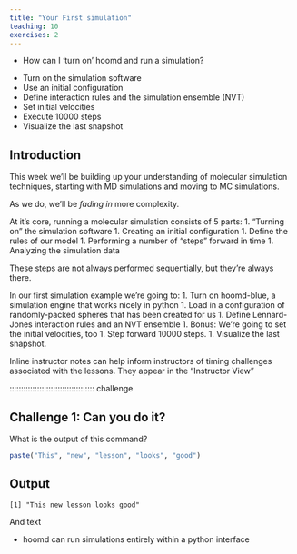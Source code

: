 ```yaml
---
title: "Your First simulation"
teaching: 10
exercises: 2
---
```


:::::::::::::::::::::::::::::::::::::: questions 

- How can I 'turn on' hoomd and run a simulation?

::::::::::::::::::::::::::::::::::::::::::::::::

::::::::::::::::::::::::::::::::::::: objectives

- Turn on the simulation software
- Use an initial configuration
- Define interaction rules and the simulation ensemble (NVT)
- Set initial velocities
- Execute 10000 steps
- Visualize the last snapshot

::::::::::::::::::::::::::::::::::::::::::::::::

## Introduction


This week we'll be building up your understanding of molecular simulation techniques, starting with MD simulations and moving to MC simulations. 

As we do, we'll be *fading in* more complexity. 


At it's core, running a molecular simulation consists of 5 parts:
1. "Turning on" the simulation software
1. Creating an initial configuration 
1. Define the rules of our model
1. Performing a number of "steps" forward in time
1. Analyzing the simulation data

These steps are not always performed sequentially, but they're always there.

In our first simulation example we're going to:
1. Turn on hoomd-blue, a simulation engine that works nicely in python
1. Load in a configuration of randomly-packed spheres that has been created for us
1. Define Lennard-Jones interaction rules and an NVT ensemble
    1. Bonus: We're going to set the initial velocities, too
1. Step forward 10000 steps.
1. Visualize the last snapshot.


:::::::::::::::::::::::::::::::::::::::::::::::::::::::::::::::::::: instructor

Inline instructor notes can help inform instructors of timing challenges
associated with the lessons. They appear in the "Instructor View"

::::::::::::::::::::::::::::::::::::::::::::::::::::::::::::::::::::::::::::::::

::::::::::::::::::::::::::::::::::::: challenge 

## Challenge 1: Can you do it?

What is the output of this command?

```r
paste("This", "new", "lesson", "looks", "good")
```

:::::::::::::::::::::::: solution 

## Output
 
```output
[1] "This new lesson looks good"
```

:::::::::::::::::::::::::::::::::



And text


::::::::::::::::::::::::::::::::::::: keypoints 

- hoomd can run simulations entirely within a python interface

::::::::::::::::::::::::::::::::::::::::::::::::

